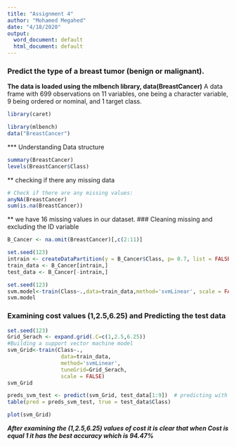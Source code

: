 ---
title: "Assignment 4"
author: "Mohamed Megahed"
date: "4/18/2020"
output:
  word_document: default
  html_document: default
---

### Predict the type of a breast tumor (benign or malignant). 
**The data is loaded using the mlbench library, data(BreastCancer)**
A data frame with 699 observations on 11 variables, one being a character variable, 9 being ordered or nominal, and 1 target class.

```{r}
library(caret)
```

```{r setup, include=FALSE}
library(mlbench)
data("BreastCancer")
```

*** Understanding Data structure
```{r}
summary(BreastCancer)
levels(BreastCancer$Class)
```

** checking if there any missing data
```{r}
# Check if there are any missing values:
anyNA(BreastCancer)
sum(is.na(BreastCancer))
```
** we have 16 missing values in our dataset.
### Cleaning missing and excluding the ID variable
```{r}
B_Cancer <- na.omit(BreastCancer)[,c(2:11)]
```

```{r}
set.seed(123)
intrain <- createDataPartition(y = B_Cancer$Class, p= 0.7, list = FALSE)
train_data <- B_Cancer[intrain,]
test_data <- B_Cancer[-intrain,]
```

```{r}
set.seed(123)
svm.model<-train(Class~.,data=train_data,method='svmLinear', scale = FALSE)
svm.model
```

### Examining cost values (1,2.5,6.25) and Predicting the test data
```{r}
set.seed(123)
Grid_Serach <- expand.grid(.C=c(1,2.5,6.25))
#Building a support vector machine model
svm_Grid<-train(Class~.,
                 data=train_data,
                 method='svmLinear',
                 tuneGrid=Grid_Serach,
                 scale = FALSE)
svm_Grid

preds_svm_test <- predict(svm_Grid, test_data[1:9])  # predicting with the new SVM model        
table(pred = preds_svm_test, true = test_data$Class)

plot(svm_Grid)
```

***After examining the (1,2.5,6.25) values of cost it is clear that when Cost is equal 1 it has the best accuracy which is 94.47%***